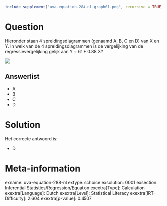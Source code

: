 ```r
include_supplement("uva-equation-288-nl-graph01.png", recursive = TRUE)
```

Question
========

Hieronder staan 4 spreidingsdiagrammen (genaamd A, B, C en D) van X en
Y. In welk van de 4 spreidingsdiagrammen is de vergelijking van de
regressievergelijking gelijk aan Y = 61 + 0.88 X?


![](uva-equation-288-nl-graph01.png)

Answerlist
----------

* A
* B
* C
* D

Solution
========

Het correcte antwoord is: 

* D

Meta-information
================
exname: uva-equation-288-nl
extype: schoice
exsolution: 0001
exsection: Inferential Statistics/Regression/Equation
exextra[Type]: Calculation
exextra[Language]: Dutch
exextra[Level]: Statistical Literacy
exextra[IRT-Difficulty]: 2.604
exextra[p-value]: 0.4507
